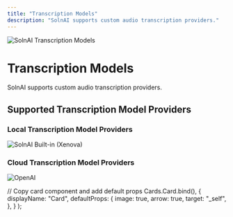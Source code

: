```yaml
---
title: "Transcription Models"
description: "SolnAI supports custom audio transcription providers."
---
```



<Image
  src="/images/SolnAI-setup/transcription-model-configuration/header-image.png"
  height={1080}
  width={1920}
  quality={100}
  alt="SolnAI Transcription Models"
/>

# Transcription Models

SolnAI supports custom audio transcription providers.

## Supported Transcription Model Providers

### Local Transcription Model Providers

<Cards>
  <Card title="Built-in (Xenova)" href="local/built-in">
    <Image
      src="/images/SolnAI-setup/transcription-model-configuration/local/built-in/header-image.png"
      height={1080}
      width={1920}
      quality={100}
      alt="SolnAI Built-in (Xenova)"
    />
  </Card>
</Cards>

### Cloud Transcription Model Providers

<Cards>
  <Card title="OpenAI" href="cloud/openai">
    <Image
      src="/images/SolnAI-setup/transcription-model-configuration/cloud/openai/header-image.png"
      height={1080}
      width={1920}
      quality={100}
      alt="OpenAI"
    />
  </Card>
</Cards>

  // Copy card component and add default props
  Cards.Card.bind(),
  {
    displayName: "Card",
    defaultProps: {
      image: true,
      arrow: true,
      target: "_self",
    },
  }
);

<style global jsx>{`
  img {
    aspect-ratio: 16/9;
    object-fit: cover;
  }
`}</style>
